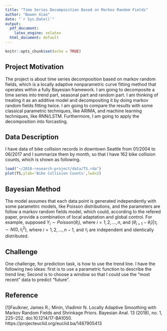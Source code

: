 ```yaml
---
title: "Time Series Decomposition Based on Markov Random Fields"
author: "Bowen Xiao"
date: "`r Sys.Date()`"
output: 
  pdf_document:
    latex_engine: xelatex
  html_document: default
---
```


```r
knitr::opts_chunk$set(echo = TRUE)
```


## Project Motivation

The project is about time series decomposition based on markov random fields, which is a locally adaptive nonparametric curve fitting method that operates within a fully Bayesian framework. I am going to decomposite a time series into trend part, seasonal part and random part. I am thinking of treating it as an additive model and decompositing it by doing markov random fields fitting twice. I am going to compare the results with some classical parametric techniques, like ARIMA, and machine learning techniques, like RNN/LSTM. Furthermore, I am going to apply the decomposition into forcasting.

## Data Description

I have data of bike collision records in downtown Seattle from 01/2004 to 06/2017 and I summarize them by month, so that I have 162 bike collision counts, which is shown as following.

```r
load("~/2018-research-project/data/TS.rda")
plot(TS,ylab='Bike Collision Counts',lwd=2)
```

## Bayesian Method

The model assumes that each data point is generated independently with some parametirc models, like Poisson distributions, and the parameters are follow a markov random fields model, which could, according to the refered paper, provide a combination of local adaptation and global control. For example, supposed $Y_i\sim Poisson(\theta_i)$, where $i=1,2,...,n$, and $(\theta_{i+1}-\theta_i)|\tau_i\sim N(0,\tau_i^2)$, where $i=1,2,...,n-1$, and $\tau_i$ are independent and identically distributed.  

## Challenge

One challenge, for prediction task, is how to use the trend line. I have the following two ideas: first is to use a parametric function to describe the trend line; Second is to choose a window so that I could use the "most recent" data to predict "future".

## Reference

[1]Faulkner, James R.; Minin, Vladimir N. Locally Adaptive Smoothing with Markov Random Fields and Shrinkage Priors. Bayesian Anal. 13 (2018), no. 1, 225--252. doi:10.1214/17-BA1050. https://projecteuclid.org/euclid.ba/1487905413

